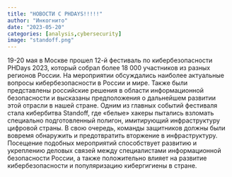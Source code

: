 ```yaml
---
title: "НОВОСТИ С PHDAYS!!!!!"
author: "Инкогнито"
date: "2023-05-20"
categories: [analysis,cybersecurity]
image: "standoff.png"
---
```

19-20 мая в Москве прошел 12-й фестиваль по кибербезопасности PHDays 2023, который собрал более 18 000 участников из разных регионов России. На мероприятии обсуждались наиболее актуальные вопросы кибербезопасности в России и мире. Также были представлены российские решения в области информационной безопасности и высказаны предположения о дальнейшем развитии этой отрасли в нашей стране.
Одним из главных событий фестиваля стала кибербитва Standoff, где «белые» хакеры пытались взломать специально подготовленный полигон, имитирующий инфраструктуру цифровой страны. В свою очередь, команды защитников должны были вовремя обнаружить и предотвратить вторжение в инфраструктуру.
Посещение подобных мероприятий способствует развитию и укреплению деловых связей между специалистами информационной безопасности России, а также положительно влияет на развитие кибербезопасности и популяризацию кибергигиены в стране.